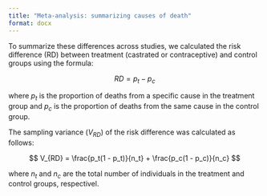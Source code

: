 ```yaml
---
title: "Meta-analysis: summarizing causes of death"
format: docx
---
```


To summarize these differences across studies, we calculated the risk difference (RD) between treatment (castrated or contraceptive) and control groups using the formula:

$$
RD = p_t - p_c
$$

where $p_t$ is the proportion of deaths from a specific cause in the treatment group and $p_c$ is the proportion of deaths from the same cause in the control group.

The sampling variance ($V_{RD}$) of the risk difference was calculated as follows:

$$
V_{RD} = \frac{p_t(1 - p_t)}{n_t} + \frac{p_c(1 - p_c)}{n_c}
$$

where $n_t$ and $n_c$ are the total number of individuals in the treatment and control groups, respectivel.
